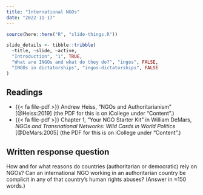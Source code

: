 ```yaml
---
title: "International NGOs"
date: "2022-11-17"
---
```


```r
source(here::here("R", "slide-things.R"))

slide_details <- tibble::tribble(
  ~title, ~slide, ~active,
  "Introduction", "1", TRUE,
  "What are INGOs and what do they do?", "ingos", FALSE,
  "INGOs in dictatorships", "ingos-dictatorships", FALSE
)
```

## Readings

- {{< fa file-pdf >}} Andrew Heiss, "NGOs and Authoritarianism" [@Heiss:2019] (the PDF for this is on iCollege under "Content".)
- {{< fa file-pdf >}} Chapter 1, "Your NGO Starter Kit" in William DeMars, *NGOs and Transnational Networks: Wild Cards in World Politics* [@DeMars:2005] (the PDF for this is on iCollege under "Content".)


## Written response question

How and for what reasons do countries (authoritarian or democratic) rely on NGOs? Can an international NGO working in an authoritarian country be complicit in any of that country's human rights abuses? (Answer in ≈150 words.)
